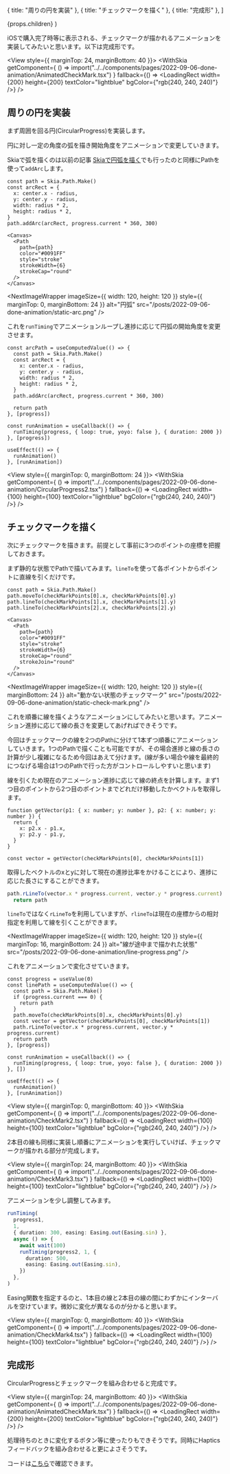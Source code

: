 

  { title: "周りの円を実装" },
  { title: "チェックマークを描く" },
  { title: "完成形" },
]

  <PostLayout headlines={headlines} meta={meta}>
    {props.children}
  </PostLayout>
)

iOSで購入完了時等に表示される、チェックマークが描かれるアニメーションを実装してみたいと思います。以下は完成形です。


<View style={{ marginTop: 24, marginBottom: 40 }}>
  <WithSkia
    getComponent={
      () => import("../../components/pages/2022-09-06-done-animation/AnimatedCheckMark.tsx")
    }
    fallback={() => <LoadingRect width={200} height={200} textColor="lightblue" bgColor={"rgb(240, 240, 240)"} />}
  />
</View>

## 周りの円を実装

まず周囲を回る円(CircularProgress)を実装します。

円に対し一定の角度の弧を描き開始角度をアニメーションで変更していきます。

Skiaで弧を描くのは以前の記事 [Skiaで円弧を描く](/posts/2022-08-17-skia-arc)でも行ったのと同様にPathを使って`addArc`します。

```tsx
const path = Skia.Path.Make()
const arcRect = {
  x: center.x - radius,
  y: center.y - radius,
  width: radius * 2,
  height: radius * 2,
}
path.addArc(arcRect, progress.current * 360, 300)

<Canvas>
  <Path
    path={path}
    color="#0091FF"
    style="stroke"
    strokeWidth={6}
    strokeCap="round"
  />
</Canvas>

```


<NextImageWrapper
  imageSize={{ width: 120, height: 120 }}
  style={{  marginTop: 0, marginBottom: 24 }}
  alt="円弧"
  src="/posts/2022-09-06-done-animation/static-arc.png"
/>

これを`runTiming`でアニメーションループし進捗に応じて円弧の開始角度を変更させます。

```tsx
const arcPath = useComputedValue(() => {
  const path = Skia.Path.Make()
  const arcRect = {
    x: center.x - radius,
    y: center.y - radius,
    width: radius * 2,
    height: radius * 2,
  }
  path.addArc(arcRect, progress.current * 360, 300)

  return path
}, [progress])

const runAnimation = useCallback(() => {
  runTiming(progress, { loop: true, yoyo: false }, { duration: 2000 })
}, [progress])

useEffect(() => {
  runAnimation()
}, [runAnimation])
```


<View style={{ marginTop: 0, marginBottom: 24 }}>
  <WithSkia
    getComponent={
      () => import("../../components/pages/2022-09-06-done-animation/CircularProgress2.tsx")
    }
    fallback={() => <LoadingRect width={100} height={100} textColor="lightblue" bgColor={"rgb(240, 240, 240)"} />}
  />
</View>

## チェックマークを描く

次にチェックマークを描きます。前提として事前に3つのポイントの座標を把握しておきます。

まず静的な状態でPathで描いてみます。`lineTo`を使って各ポイントからポイントに直線を引くだけです。

```tsx
const path = Skia.Path.Make()
path.moveTo(checkMarkPoints[0].x, checkMarkPoints[0].y)
path.lineTo(checkMarkPoints[1].x, checkMarkPoints[1].y)
path.lineTo(checkMarkPoints[2].x, checkMarkPoints[2].y)

<Canvas>
  <Path
    path={path}
    color="#0091FF"
    style="stroke"
    strokeWidth={6}
    strokeCap="round"
    strokeJoin="round"
  />
</Canvas>
```

<NextImageWrapper
  imageSize={{ width: 120, height: 120 }}
  style={{  marginBottom: 24 }}
  alt="動かない状態のチェックマーク"
  src="/posts/2022-09-06-done-animation/static-check-mark.png"
/>



これを順番に線を描くようなアニメーションにしてみたいと思います。アニメーション進捗に応じて線の長さを変更してあげればできそうです。

今回はチェックマークの線を2つのPathに分けて1本ずつ順番にアニメーションしていきます。1つのPathで描くことも可能ですが、その場合進捗と線の長さの計算が少し複雑になるため今回はあえて分けます。(線が多い場合や線を最終的につなげる場合は1つのPathで行った方がコントロールしやすいと思います)

線を引くため現在のアニメーション進捗に応じて線の終点を計算します。まず1つ目のポイントから2つ目のポイントまでどれだけ移動したかベクトルを取得します。

```tsx
function getVector(p1: { x: number; y: number }, p2: { x: number; y: number }) {
  return {
    x: p2.x - p1.x,
    y: p2.y - p1.y,
  }
}

const vector = getVector(checkMarkPoints[0], checkMarkPoints[1])
```

取得したベクトルのxとyに対して現在の進捗比率をかけることにより、進捗に応じた長さにすることができます。
```ts
path.rLineTo(vector.x * progress.current, vector.y * progress.current)
  return path
```

`lineTo`ではなく`rLineTo`を利用していますが、`rlineTo`は現在の座標からの相対指定を利用して線を引くことができます。


<NextImageWrapper
  imageSize={{ width: 120, height: 120 }}
  style={{ marginTop: 16, marginBottom: 24 }}
  alt="線が途中まで描かれた状態"
  src="/posts/2022-09-06-done-animation/line-progress.png"
/>



これをアニメーションで変化させていきます。

```tsx
const progress = useValue(0)
const linePath = useComputedValue(() => {
  const path = Skia.Path.Make()
  if (progress.current === 0) {
    return path
  }
  path.moveTo(checkMarkPoints[0].x, checkMarkPoints[0].y)
  const vector = getVector(checkMarkPoints[0], checkMarkPoints[1])
  path.rLineTo(vector.x * progress.current, vector.y * progress.current)
  return path
}, [progress])

const runAnimation = useCallback(() => {
  runTiming(progress, { loop: true, yoyo: false }, { duration: 2000 })
}, [])

useEffect(() => {
  runAnimation()
}, [runAnimation])
```


<View style={{ marginTop: 0, marginBottom: 40 }}>
  <WithSkia
    getComponent={
      () => import("../../components/pages/2022-09-06-done-animation/CheckMark2.tsx")
    }
    fallback={() => <LoadingRect width={100} height={100} textColor="lightblue" bgColor={"rgb(240, 240, 240)"} />}
  />
</View>

2本目の線も同様に実装し順番にアニメーションを実行していけば、チェックマークが描かれる部分が完成します。

<View style={{ marginTop: 24, marginBottom: 40 }}>
  <WithSkia
    getComponent={
      () => import("../../components/pages/2022-09-06-done-animation/CheckMark3.tsx")
    }
    fallback={() => <LoadingRect width={100} height={100} textColor="lightblue" bgColor={"rgb(240, 240, 240)"} />}
  />
</View>


アニメーションを少し調整してみます。
```ts
runTiming(
  progress1,
  1,
  { duration: 300, easing: Easing.out(Easing.sin) },
  async () => {
    await wait(100)
    runTiming(progress2, 1, {
      duration: 500,
      easing: Easing.out(Easing.sin),
    })
  },
)
```


Easing関数を指定するのと、1本目の線と2本目の線の間にわずかにインターバルを空けています。微妙に変化が異なるのが分かると思います。

<View style={{ marginTop: 0, marginBottom: 40 }}>
  <WithSkia
    getComponent={
      () => import("../../components/pages/2022-09-06-done-animation/CheckMark4.tsx")
    }
    fallback={() => <LoadingRect width={100} height={100} textColor="lightblue" bgColor={"rgb(240, 240, 240)"} />}
  />
</View>




## 完成形

CircularProgressとチェックマークを組み合わせると完成です。

<View style={{ marginTop: 24, marginBottom: 40 }}>
  <WithSkia
    getComponent={
      () => import("../../components/pages/2022-09-06-done-animation/AnimatedCheckMark.tsx")
    }
    fallback={() => <LoadingRect width={200} height={200} textColor="lightblue" bgColor={"rgb(240, 240, 240)"} />}
  />
</View>

処理待ちのときに変化するボタン等に使ったりもできそうです。同時にHapticsフィードバックを組み合わせると更によさそうです。


コードは[こちら](https://github.com/gaishimo/omoidasu-tech-blog/tree/main/components/pages/2022-09-06-done-animation)で確認できます。
